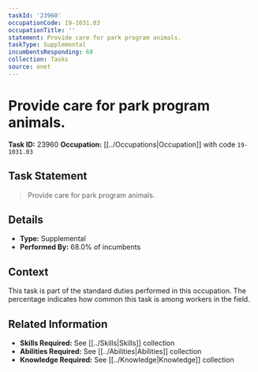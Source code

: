 ```yaml
---
taskId: '23960'
occupationCode: 19-1031.03
occupationTitle: ''
statement: Provide care for park program animals.
taskType: Supplemental
incumbentsResponding: 68
collection: Tasks
source: onet
---
```

# Provide care for park program animals.

**Task ID:** 23960
**Occupation:** [[../Occupations|Occupation]] with code `19-1031.03`

## Task Statement

> Provide care for park program animals.

## Details

- **Type:** Supplemental
- **Performed By:** 68.0% of incumbents

## Context

This task is part of the standard duties performed in this occupation. The percentage indicates how common this task is among workers in the field.

## Related Information

- **Skills Required:** See [[../Skills|Skills]] collection
- **Abilities Required:** See [[../Abilities|Abilities]] collection
- **Knowledge Required:** See [[../Knowledge|Knowledge]] collection
